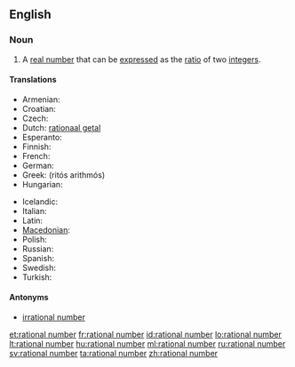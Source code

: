 ==English==

===Noun===
{{en-noun|sg=[[rational]] [[number]]}}

# {{mathematics}} A [[real number]] that can be [[express]]ed as the [[ratio]] of two [[integer]]s.

====Translations====
{{trans-top|quotient of integers}}
* Armenian: {{t-|hy|ռացիոնալ թիվ|tr=ṙac’ional t’iv}}
* Croatian: {{t-|hr|racionalni broj|m}}
* Czech: {{t-|cs|racionální číslo|n}}
* Dutch: [[rationaal getal]] {{n}}
* Esperanto: {{t-|eo|racionala nombro|xs=Esperanto}}
* Finnish: {{t+|fi|rationaaliluku}}
* French: {{t+|fr|nombre rationnel|m}}
* German: {{t|de|rationale Zahl|f}}
* Greek: {{t|el|ρητός αριθμός|m}} (ritós arithmós)
* Hungarian: {{t-|hu|racionális szám}}
{{trans-mid}}
* Icelandic: {{t-|is|ræð tala|f}}
* Italian: {{t+|it|numero razionale|m}}
* Latin: {{t|la|numerus rationalis|m}}
* [[Macedonian]]: {{t|mk|рационален број|m|tr=racionálen brój}}
* Polish: {{t|pl|liczba wymierna|f}}
* Russian: {{t|ru|рациональное число|n}}
* Spanish: {{t+|es|número racional|m}}
* Swedish: {{t+|sv|rationellt tal}}
* Turkish: {{t|tr|rasyonel sayı}}
{{trans-bottom}}

====Antonyms====
* [[irrational number]]

[[et:rational number]]
[[fr:rational number]]
[[id:rational number]]
[[lo:rational number]]
[[lt:rational number]]
[[hu:rational number]]
[[ml:rational number]]
[[ru:rational number]]
[[sv:rational number]]
[[ta:rational number]]
[[zh:rational number]]